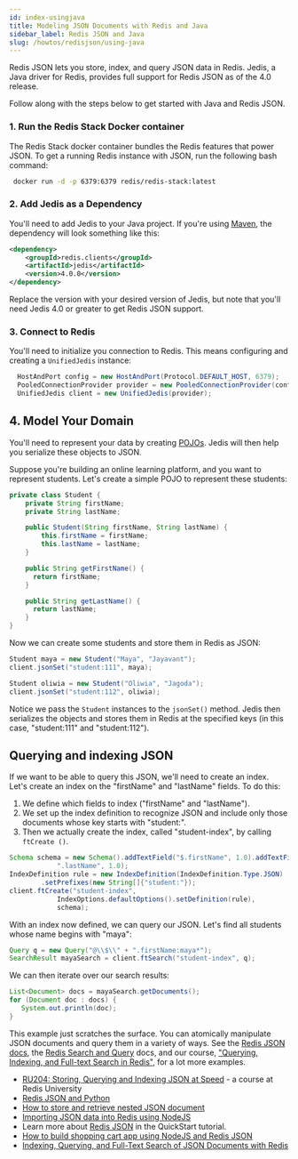 ```yaml
---
id: index-usingjava
title: Modeling JSON Documents with Redis and Java
sidebar_label: Redis JSON and Java
slug: /howtos/redisjson/using-java
---
```


Redis JSON lets you store, index, and query JSON data in Redis. Jedis, a Java driver for Redis, provides full support for Redis JSON as of the 4.0 release.

Follow along with the steps below to get started with Java and Redis JSON.

### 1. Run the Redis Stack Docker container

The Redis Stack docker container bundles the Redis features that power JSON. To get a running Redis instance with JSON, run the following bash command:

```bash
 docker run -d -p 6379:6379 redis/redis-stack:latest
```

### 2. Add Jedis as a Dependency

You'll need to add Jedis to your Java project. If you're using [Maven](https://maven.apache.org/install.html), the dependency will look something like this:

```xml
<dependency>
    <groupId>redis.clients</groupId>
    <artifactId>jedis</artifactId>
    <version>4.0.0</version>
</dependency>
```

Replace the version with your desired version of Jedis, but note that you'll need Jedis 4.0 or greater to get Redis JSON support.

### 3. Connect to Redis

You'll need to initialize you connection to Redis. This means configuring and creating a `UnifiedJedis` instance:

```java
  HostAndPort config = new HostAndPort(Protocol.DEFAULT_HOST, 6379);
  PooledConnectionProvider provider = new PooledConnectionProvider(config);
  UnifiedJedis client = new UnifiedJedis(provider);
```

## 4. Model Your Domain

You'll need to represent your data by creating [POJOs](https://en.wikipedia.org/wiki/Plain_old_Java_object). Jedis will then help you serialize these objects to JSON.

Suppose you're building an online learning platform, and you want to represent
students. Let's create a simple POJO to represent these students:

```java
private class Student {
    private String firstName;
    private String lastName;

    public Student(String firstName, String lastName) {
        this.firstName = firstName;
        this.lastName = lastName;
    }

    public String getFirstName() {
      return firstName;
    }

    public String getLastName() {
      return lastName;
    }
}
```

Now we can create some students and store them in Redis as JSON:

```java
Student maya = new Student("Maya", "Jayavant");
client.jsonSet("student:111", maya);

Student oliwia = new Student("Oliwia", "Jagoda");
client.jsonSet("student:112", oliwia);
```

Notice we pass the `Student` instances to the `jsonSet()` method. Jedis then serializes the objects and stores them in Redis at the specified keys (in this case, "student:111" and "student:112").

## Querying and indexing JSON

If we want to be able to query this JSON, we'll need to create an index. Let's
create an index on the "firstName" and "lastName" fields. To do this:

1. We define which fields to index ("firstName" and "lastName").
2. We set up the index definition to recognize JSON and include only those
   documents
   whose key starts with "student:".
3. Then we actually create the index, called "student-index", by calling `ftCreate ()`.

```java
Schema schema = new Schema().addTextField("$.firstName", 1.0).addTextField("$" +
            ".lastName", 1.0);
IndexDefinition rule = new IndexDefinition(IndexDefinition.Type.JSON)
        .setPrefixes(new String[]{"student:"});
client.ftCreate("student-index",
            IndexOptions.defaultOptions().setDefinition(rule),
            schema);
```

With an index now defined, we can query our JSON. Let's find all students whose
name begins with "maya":

```java
Query q = new Query("@\\$\\" + ".firstName:maya*");
SearchResult mayaSearch = client.ftSearch("student-index", q);
```

We can then iterate over our search results:

```java
List<Document> docs = mayaSearch.getDocuments();
for (Document doc : docs) {
   System.out.println(doc);
}
```

This example just scratches the surface. You can atomically manipulate JSON documents and query them in a variety of ways. See the [Redis JSON docs](https://oss.redis.com/redisjson/), the [Redis Search and Query](https://oss.redis.com/redisearch/) docs, and our course, ["Querying, Indexing, and Full-text Search in Redis"](https://university.redis.com/courses/ru203/), for a lot more examples.

- [RU204: Storing, Querying and Indexing JSON at Speed](https://university.redis.com/courses/ru204/) - a course at Redis University
- [Redis JSON and Python](/howtos/redisjson/using-python)
- [How to store and retrieve nested JSON document](/howtos/redisjson/storing-complex-json-document)
- [Importing JSON data into Redis using NodeJS](/howtos/redisjson/using-nodejs)
- Learn more about [Redis JSON](https://oss.redis.com/redisjson/) in the QuickStart tutorial.
- [How to build shopping cart app using NodeJS and Redis JSON](/howtos/shoppingcart)
- [Indexing, Querying, and Full-Text Search of JSON Documents with Redis](https://redis.com/blog/index-and-query-json-docs-with-redis/)
